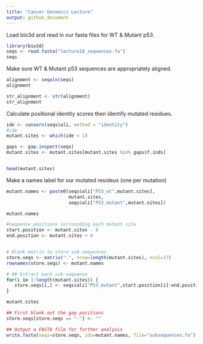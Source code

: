 ```yaml
---
title: "Cancer Genomics Lecture"
output: github_document
---
```


Load bio3d and read in our fasta files for WT & Mutant p53.
```r
library(bio3d)
seqs <- read.fasta("lecture18_sequences.fa")
seqs
```

Make sure WT & Mutant p53 sequences are appropriately aligned.
```r
alignment <- seqaln(seqs)
alignment
```


```r
str_alignment <- str(alignment)
str_alignment
```



Calculate positional identity scores then identify mutated residues.
```r
ide <- conserv(seqs$ali, method = "identity")
#ide
mutant.sites <- which(ide < 1)

gaps <- gap.inspect(seqs)
mutant.sites <- mutant.sites[mutant.sites %in% gaps$f.inds]


head(mutant.sites)
```

Make a names label for our mutated resideus (one per mutation)
```r
mutant.names <- paste0(seqs$ali["P53_wt",mutant.sites],
                       mutant.sites,
                       seqs$ali["P53_mutant",mutant.sites])

mutant.names
```


```r
#sequence positions surrounding each mutant site
start.position <- mutant.sites - 8
end.position <- mutant.sites + 8


# Blank matrix to store sub-sequences
store.seqs <- matrix("-", nrow=length(mutant.sites), ncol=17)
rownames(store.seqs) <- mutant.names

# ## Extract each sub-sequence
for(i in 1:length(mutant.sites)) {
   store.seqs[i,] <- seqs$ali["P53_mutant",start.position[i]:end.position[i]]
}

mutant.sites

```

```r
## First blank out the gap positions 
store.seqs[store.seqs == "-"] <- ""

## Output a FASTA file for further analysis
write.fasta(seqs=store.seqs, ids=mutant.names, file="subsequences.fa")
```

